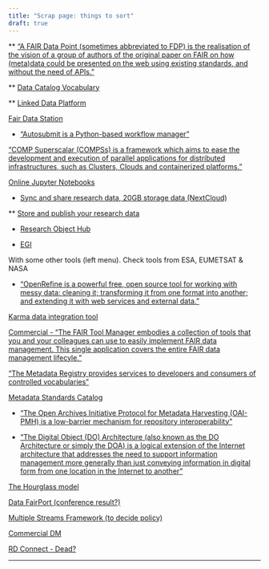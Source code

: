 ```yaml
---
title: "Scrap page: things to sort"
draft: true
---
```


** ["A FAIR Data Point (sometimes abbreviated to FDP) is the realisation of the vision of a group of authors of the original paper on FAIR on how (meta)data could be presented on the web using existing standards, and without the need of APIs."](https://www.fairdatapoint.org/)

** [Data Catalog Vocabulary](https://www.w3.org/TR/vocab-dcat-2/)

** [Linked Data Platform](https://www.w3.org/TR/ldp/)

[Fair Data Station](https://fairds.fairbydesign.nl/)

* ["Autosubmit is a Python-based workflow manager"](https://www.bsc.es/research-and-development/software-and-apps/software-list/autosubmit)

["COMP Superscalar (COMPSs) is a framework which aims to ease the development and execution of parallel applications for distributed infrastructures, such as Clusters, Clouds and containerized platforms."](https://www.bsc.es/research-and-development/software-and-apps/software-list/comp-superscalar/)

[Online Jupyter Notebooks](https://www.egi.eu/service/notebooks/)

* [Sync and share research data, 20GB storage data (NextCloud)](https://www.eudat.eu/service-catalogue/b2drop)

** [Store and publish your research data](https://b2share.eudat.eu/)

* [Research Object Hub](https://www.rohub.org/)

* [EGI](https://www.egi.eu/service/check-in/)

With some other tools (left menu). Check tools from ESA, EUMETSAT & NASA

* ["OpenRefine is a powerful free, open source tool for working with messy data: cleaning it; transforming it from one format into another; and extending it with web services and external data."](https://openrefine.org/ https://github.com/stkenny/grefine-rdf-extension)

[Karma data integration tool](https://usc-isi-i2.github.io/karma/)

[Commercial - "The FAIR Tool Manager embodies a collection of tools that you and your colleagues can use to easily implement FAIR data management. This single application covers the entire FAIR data management lifecyle."](https://www.fairtoolmanager.com/)

["The Metadata Registry provides services to developers and consumers of controlled vocabularies"](http://metadataregistry.org/) 

[Metadata Standards Catalog](https://rdamsc.bath.ac.uk/)

* ["The Open Archives Initiative Protocol for Metadata Harvesting (OAI-PMH) is a low-barrier mechanism for repository interoperability"](https://www.openarchives.org/pmh/)

* ["The Digital Object (DO) Architecture (also known as the DO Architecture or simply the DOA) is a logical extension of the Internet architecture that addresses the need to support information management more generally than just conveying information in digital form from one location in the Internet to another"](https://www.dona.net/digitalobjectarchitecture)


[The Hourglass model](https://www.researchgate.net/figure/Illustration-of-the-hourglass-model-which-expresses-the-need-to-align-the_fig4_258862784)

[Data FairPort (conference result?)](https://www.datafairport.org/)

[Multiple Streams Framework (to decide policy)](https://www.ncbi.nlm.nih.gov/pmc/articles/PMC8861624/)

[Commercial DM](https://semantic-dicom.com/)

[RD Connect - Dead?](https://platform.rd-connect.eu/#/discover)



------------------------------------------------
